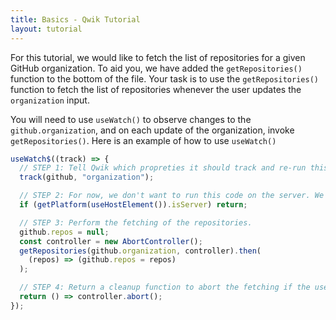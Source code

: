 ```yaml
---
title: Basics - Qwik Tutorial
layout: tutorial
---
```


For this tutorial, we would like to fetch the list of repositories for a given GitHub organization. To aid you, we have added the `getRepositories()` function to the bottom of the file. Your task is to use the `getRepositories()` function to fetch the list of repositories whenever the user updates the `organization` input.

You will need to use `useWatch()` to observe changes to the `github.organization`, and on each update of the organization, invoke `getRepositories()`. Here is an example of how to use `useWatch()`

```typescript
useWatch$((track) => {
  // STEP 1: Tell Qwik which propreties it should track and re-run this function whenever they change.
  track(github, "organization");

  // STEP 2: For now, we don't want to run this code on the server. We will cover SSR in the later part.
  if (getPlatform(useHostElement()).isServer) return;

  // STEP 3: Perform the fetching of the repositories.
  github.repos = null;
  const controller = new AbortController();
  getRepositories(github.organization, controller).then(
    (repos) => (github.repos = repos)
  );

  // STEP 4: Return a cleanup function to abort the fetching if the user changes the organization.
  return () => controller.abort();
});
```